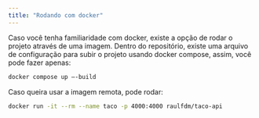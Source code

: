 ```yaml
---
title: "Rodando com docker"
---
```


Caso você tenha familiaridade com docker, existe a opção de rodar o projeto através de uma imagem.
Dentro do repositório, existe uma arquivo de configuração para subir o projeto usando docker compose, assim, você pode fazer apenas:

```bash
docker compose up –-build
```

Caso queira usar a imagem remota, pode rodar:

```bash
docker run -it --rm --name taco -p 4000:4000 raulfdm/taco-api
```
